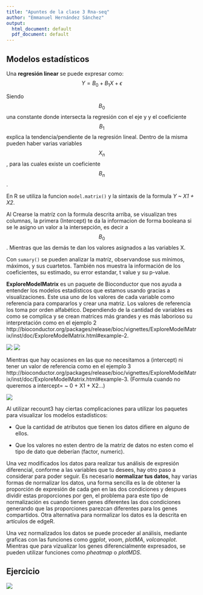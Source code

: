 ```yaml
---
title: "Apuntes de la clase 3 Rna-seq"
author: "Emmanuel Hernández Sánchez"
output:
  html_document: default
  pdf_document: default
---
```


## Modelos estadísticos

Una **regresión linear** se puede expresar como:  $$Y = B_0 + B_1X + ϵ$$

Siendo $$B_0$$ una constante donde intersecta la regresión con el eje y y el coeficiente $$B_1$$ explica la tendencia/pendiente de la regresión lineal. Dentro de la misma pueden haber varias variables $$X_n$$, para las cuales existe un coeficiente $$B_n$$.

En R se utiliza la funcion ```model.matrix()``` y la sintaxis de la formula *Y ~ X1 + X2*.

Al Crearse la matríz con la formula descrita arriba, se visualizan tres columnas, la primera (Intercept) te da la informacion de forma booleana si se le asigno un valor a la intersepción, es decir a $$B_0$$. Mientras que las demás te dan los valores asignados a las variables X.

Con ```sumary()``` se pueden analizar la matríz, observandose sus mínimos, máximos, y sus cuartetos. También nos muestra la información de los coeficientes, su estimado, su error estandar, t value y su p-value.

**ExploreModelMatrix** es un paquete de Bioconductor que nos ayuda a entender los modelos estadísticos que estamos usando gracias a visualizaciones. Este usa uno de los valores de cada variable como referencia para compararlos y crear una matriz. Los valores de referencia los toma por orden alfabético. Dependiendo de la cantidad de variables es como se complica y se crean matrices más grandes y es más laborioso su interpretación como en el ejemplo 2 http://bioconductor.org/packages/release/bioc/vignettes/ExploreModelMatrix/inst/doc/ExploreModelMatrix.html#example-2.

![](C:/Users/Angelito/rnaseq_2021_notas/figuras/Ejemplo2_1.jpg)
![](C:/Users/Angelito/rnaseq_2021_notas/figuras/Ejemplo2_2.jpg)

Mientras que hay ocasiones en las que no necesitamos a (intercept) ni tener un valor de referencia como en el ejemplo 3 http://bioconductor.org/packages/release/bioc/vignettes/ExploreModelMatrix/inst/doc/ExploreModelMatrix.html#example-3. (Formula cuando no queremos a intercept= ~ 0 + X1 + X2...)

![](C:/Users/Angelito/rnaseq_2021_notas/figuras/Ejemplo3.jpg)

Al utilizar recount3 hay ciertas complicaciones para utilizar los paquetes para visualizar los modelos estadísticos:

- Que la cantidad de atributos que tienen los datos difiere en alguno de ellos.

- Que los valores no esten dentro de la matriz de datos no esten como el tipo de dato que deberían (factor, numeric).

Una vez modificados los datos para realizar tus análisis de expresión diferencial, conforme a las variables que tu desees, hay otro paso a considerar para poder seguir. Es necesario **normalizar tus datos**, hay varias formas de normalizar los datos, una forma sencilla es la de obtener la proporción de expresión de cada gen en las dos condiciones y despues dividir estas proporciones por gen, el problema para este tipo de normalización es cuando tienen genes diferentes las dos condiciones generando que las proporciones parezcan diferentes para los genes compartidos. Otra alternativa para normalizar los datos es la descrita en artículos de edgeR.

Una vez normalizados los datos se puede proceder al análisis, mediante graficas con las funciones como *ggplot*, *voom*, *plotMA*, *volcanoplot*. Mientras que para vizualizar los genes diferencialmente expresados, se pueden utilizar funciones como *pheatmap* o *plotMDS*.

## Ejercicio

![](C:/Users/Angelito/rnaseq_2021_notas/figuras/pheatmap.png)
